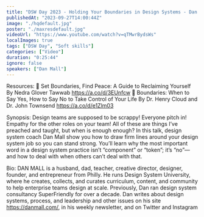 ```yaml
---
title: "DSW Day 2023 - Holding Your Boundaries in Design Systems - Dan Mall"
publishedAt: "2023-09-27T14:00:44Z"
image: "./hqdefault.jpg"
poster: "./maxresdefault.jpg"
videoUrl: "https://www.youtube.com/watch?v=qTMwrBydsWs"
localImages: true
tags: ["DSW Day", "Soft skills"]
categories: ["Video"]
duration: "0:25:44"
ignore: false
speakers: ["Dan Mall"]
---
```


Resources:
📖 Set Boundaries, Find Peace: A Guide to Reclaiming Yourself By Nedra Glover Tawwab https://a.co/d/3EUnfcw
📖 Boundaries: When to Say Yes, How to Say No to Take Control of Your Life By Dr. Henry Cloud and Dr. John Townsend https://a.co/d/e1Zlm03

Synopsis:
Design teams are supposed to be scrappy! Everyone pitch in! Empathy for the other roles on your team! All of these are things I’ve preached and taught, but when is enough enough? In this talk, design system coach Dan Mall show you how to draw firm lines around your design system job so you can stand strong. You’ll learn why the most important word in a design system practice isn’t “component” or “token”; it’s “no”—and how to deal with when others can’t deal with that.

Bio:
DAN MALL is a husband, dad, teacher, creative director, designer, founder, and entrepreneur from Philly. He runs Design System University, where he creates, collects, and curates curriculum, content, and community to help enterprise teams design at scale. Previously, Dan ran design system consultancy SuperFriendly for over a decade. Dan writes about design systems, process, and leadership and other issues on his site https://danmall.com/, in his weekly newsletter, and on Twitter and Instagram
